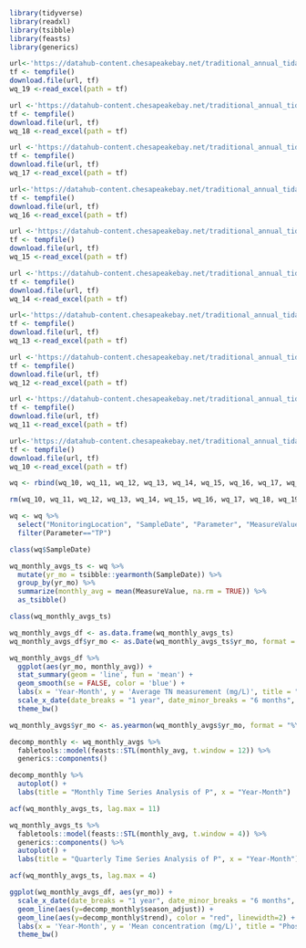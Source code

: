
```r
library(tidyverse)
library(readxl)
library(tsibble)
library(feasts)
library(generics)
```

```r
url<-'https://datahub-content.chesapeakebay.net/traditional_annual_tidal_02jun21/2019_CEDR_tidal_data_01jun21.xlsx'
tf <- tempfile()
download.file(url, tf)
wq_19 <-read_excel(path = tf)

url <-'https://datahub-content.chesapeakebay.net/traditional_annual_tidal_02jun21/2018_CEDR_tidal_data_01jun21.xlsx'
tf <- tempfile()
download.file(url, tf)
wq_18 <-read_excel(path = tf)

url <-'https://datahub-content.chesapeakebay.net/traditional_annual_tidal_02jun21/2017_CEDR_tidal_data_11oct18.xlsx'
tf <- tempfile()
download.file(url, tf)
wq_17 <-read_excel(path = tf)

url<-'https://datahub-content.chesapeakebay.net/traditional_annual_tidal_02jun21/2016_CEDR_tidal_data_15jun17.xlsx'
tf <- tempfile()
download.file(url, tf)
wq_16 <-read_excel(path = tf)

url <-'https://datahub-content.chesapeakebay.net/traditional_annual_tidal_02jun21/2015_CEDR_tidal_data_15jun17.xlsx'
tf <- tempfile()
download.file(url, tf)
wq_15 <-read_excel(path = tf)

url <-'https://datahub-content.chesapeakebay.net/traditional_annual_tidal_02jun21/2014_CEDR_tidal_data_15jun17.xlsx'
tf <- tempfile()
download.file(url, tf)
wq_14 <-read_excel(path = tf)

url<-'https://datahub-content.chesapeakebay.net/traditional_annual_tidal_02jun21/2013_CEDR_tidal_data_15jun17.xlsx'
tf <- tempfile()
download.file(url, tf)
wq_13 <-read_excel(path = tf)

url <-'https://datahub-content.chesapeakebay.net/traditional_annual_tidal_02jun21/2012_CEDR_tidal_data_15jun17.xlsx'
tf <- tempfile()
download.file(url, tf)
wq_12 <-read_excel(path = tf)

url <-'https://datahub-content.chesapeakebay.net/traditional_annual_tidal_02jun21/2011_CEDR_tidal_data_15jun17.xlsx'
tf <- tempfile()
download.file(url, tf)
wq_11 <-read_excel(path = tf)

url<-'https://datahub-content.chesapeakebay.net/traditional_annual_tidal_02jun21/2010_CEDR_tidal_data_15jun17.xlsx'
tf <- tempfile()
download.file(url, tf)
wq_10 <-read_excel(path = tf)

wq <- rbind(wq_10, wq_11, wq_12, wq_13, wq_14, wq_15, wq_16, wq_17, wq_18, wq_19)

rm(wq_10, wq_11, wq_12, wq_13, wq_14, wq_15, wq_16, wq_17, wq_18, wq_19)
```

```r
wq <- wq %>%
  select("MonitoringLocation", "SampleDate", "Parameter", "MeasureValue", "Unit", "Latitude", "Longitude") %>% 
  filter(Parameter=="TP")

class(wq$SampleDate)
```

```r
wq_monthly_avgs_ts <- wq %>% 
  mutate(yr_mo = tsibble::yearmonth(SampleDate)) %>%
  group_by(yr_mo) %>%
  summarize(monthly_avg = mean(MeasureValue, na.rm = TRUE)) %>% 
  as_tsibble()
```

```r
class(wq_monthly_avgs_ts)
```



```r
wq_monthly_avgs_df <- as.data.frame(wq_monthly_avgs_ts)
wq_monthly_avgs_df$yr_mo <- as.Date(wq_monthly_avgs_ts$yr_mo, format = "%Y-%m")

wq_monthly_avgs_df %>%
  ggplot(aes(yr_mo, monthly_avg)) +
  stat_summary(geom = 'line', fun = 'mean') +
  geom_smooth(se = FALSE, color = 'blue') +
  labs(x = 'Year-Month', y = 'Average TN measurement (mg/L)', title = "Nitrogen Pollution in Chesapeake Bay (2010-2019)") +
  scale_x_date(date_breaks = "1 year", date_minor_breaks = "6 months", date_labels = "%Y-%m") +
  theme_bw()
```



```r
wq_monthly_avgs$yr_mo <- as.yearmon(wq_monthly_avgs$yr_mo, format = "%Y-%m")
```

```r
decomp_monthly <- wq_monthly_avgs %>%
  fabletools::model(feasts::STL(monthly_avg, t.window = 12)) %>% 
  generics::components()

decomp_monthly %>%
  autoplot() +
  labs(title = "Monthly Time Series Analysis of P", x = "Year-Month")
```

```r
acf(wq_monthly_avgs_ts, lag.max = 11)
```


```r
wq_monthly_avgs_ts %>%
  fabletools::model(feasts::STL(monthly_avg, t.window = 4)) %>% 
  generics::components() %>% 
  autoplot() +
  labs(title = "Quarterly Time Series Analysis of P", x = "Year-Month")
```

```r
acf(wq_monthly_avgs_ts, lag.max = 4)
```


```r
ggplot(wq_monthly_avgs_df, aes(yr_mo)) +
  scale_x_date(date_breaks = "1 year", date_minor_breaks = "6 months", date_labels = "%Y-%m") +
  geom_line(aes(y=decomp_monthly$season_adjust)) +
  geom_line(aes(y=decomp_monthly$trend), color = "red", linewidth=2) +
  labs(x = 'Year-Month', y = 'Mean concentration (mg/L)', title = "Phosphorus in Chesapeake Bay (2010-2019)", subtitle = "Black: Mean after adjusting for STL monthly seasonality\nRed: STL trend") +
  theme_bw()
```

